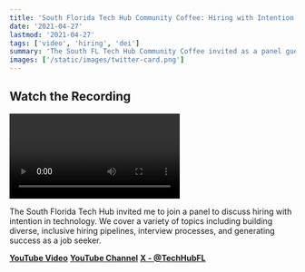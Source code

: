 ```yaml
---
title: 'South Florida Tech Hub Community Coffee: Hiring with Intention Panel Guest'
date: '2021-04-27'
lastmod: '2021-04-27'
tags: ['video', 'hiring', 'dei']
summary: 'The South FL Tech Hub Community Coffee invited as a panel guest speaker on hiring with intention and building diversity into teams from the start.'
images: ['/static/images/twitter-card.png']
---
```


## Watch the Recording

<Video
  title="South Florida Tech Hub Community Coffee: Hiring with Intention Panel Guest"
  url="https://www.youtube.com/embed/kAlJWs_pqI4?si=pB82o3p7IZcpF4yl"
/>

The South Florida Tech Hub invited me to join a panel to discuss hiring with intention in technology. We cover a variety of topics including building diverse, inclusive hiring pipelines, interview processes, and generating success as a job seeker.

**<a target="_blank" href="https://youtu.be/kAlJWs_pqI4">YouTube Video</a>**
**<a target="_blank" href="https://www.youtube.com/c/TechHubSouthFlorida">YouTube Channel</a>**
**<a target="_blank" href="https://x.com/TechHubFL">X - @TechHubFL</a>**
